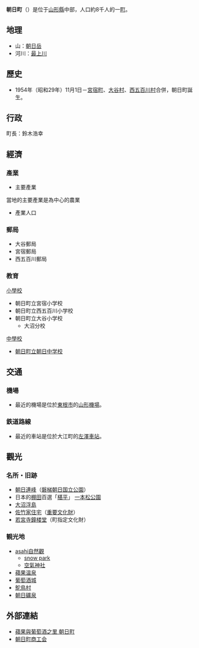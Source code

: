 {{日本町村|
自治體名=朝日|
町村=町|
圖像=[[File:Kamigo_Dam_left_view.jpg|240px]]|
圖像說明=[[上鄉大壩|上鄉大壩]]|
町村章=|
日文原名=朝日町|
平假名=あさひまち|
羅馬字拼音=Asahi-machi|
都道府縣=山形縣|
支廳=|
郡=西村山郡|
編號=06323-1|
面積=196.73|
邊界未定=|
人口=8,282|
統計時間= |
自治體=[[長井市|長井市]]、[[大江町|大江町]]、[[西川町|西川町]]、<br />[[山邊町|山邊町]]、[[白鷹町|白鷹町]]、[[小國町_(山形縣)|小国町]]|
樹=山毛櫸|
花=乙女百合|
鳥=|
其他象徵物= |
其他象徵= |
郵遞區號=990-1442|
所在地=西村山郡朝日町宮宿1115|
電話號碼=237-67-2111|
外部連結=http://www.town.asahi.yamagata.jp/|
經度=|
緯度=|
地圖=[[File:Asahi_in_Yamagata_Prefecture.png|250px]]|
註記=
}}
'''朝日町'''（{{jpn|j=朝日町|hg=あさひまち|rm=Asahi machi|f=y}}）是位于[[山形縣|山形縣]]中部，人口約8千人的一[[町|町]]。

== 地理 ==
* 山：[[朝日岳_(磐梯)|朝日岳]]
* 河川：[[最上川|最上川]]

== 歷史 ==
*1954年（昭和29年）11月1日－[[宮宿町|宮宿町]]、[[大谷村_(山形縣)|大谷村]]、[[西五百川村|西五百川村]]合併，朝日町誕生。

== 行政 ==
町長：鈴木浩幸

== 經濟 ==
=== 產業 ===
* 主要產業
當地的主要產業是為中心的農業
* 產業人口
=== 郵局 ===
* 大谷郵局
* 宮宿郵局
* 西五百川郵局

=== 教育 ===
; [[小學校|小學校]]
* 朝日町立宮宿小学校
* 朝日町立西五百川小学校
* 朝日町立大谷小学校
** 大沼分校

; [[中學校|中學校]]
* [[朝日町立朝日中學校_(山形縣)|朝日町立朝日中学校]]

== 交通 ==
=== 機場 ===
* 最近的機場是位於[[東根市|東根市]]的[[山形機場|山形機場]]。

=== 鉄道路線 ===
* 最近的車站是位於大江町的[[左澤車站|左澤車站]]。

== 觀光 ==
=== 名所・旧跡 ===
* [[朝日連峰|朝日連峰]]（[[磐梯朝日国立公園|磐梯朝日国立公園]]）
* 日本的[[棚田|棚田]]百選「[[椹平|椹平]]」 [[一本松公園|一本松公園]]
* [[大沼浮島|大沼浮島]]
* [[佐竹家住宅|佐竹家住宅]]（[[重要文化財|重要文化財]]）
* [[若宮寺鐘楼堂|若宮寺鐘楼堂]]（町指定文化財）

=== 観光地 ===
* [[asahi自然觀|asahi自然觀]]
** [[snow_park|snow park]]
** [[空氣神社|空氣神社]]
* [[蘋果温泉|蘋果温泉]]
* [[葡萄酒城|葡萄酒城]]
* [[鴕鳥村|鴕鳥村]]
* [[朝日礦泉|朝日礦泉]]

== 外部連結 ==
* [http://www.town.asahi.yamagata.jp/ 蘋果與葡萄酒之里 朝日町] {{Wayback|url=http://www.town.asahi.yamagata.jp/ |date=20210312051152 }}
* [https://web.archive.org/web/20081015082125/http://www.shokokai-yamagata.or.jp/asahimachi/index.html 朝日町商工会]

{{山形縣}}{{Authority control}}